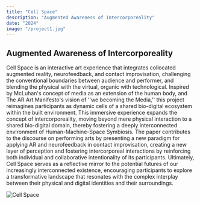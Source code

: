 ```yaml
---
title: "Cell Space"
description: "Augmented Awareness of Intercorporeality"
date: "2024"
image: "/project1.jpg"
---
```


## Augmented Awareness of Intercorporeality

Cell Space is an interactive art experience that integrates collocated augmented reality, neurofeedback, and contact improvisation, challenging the conventional boundaries between audience and performer, and blending the physical with the virtual, organic with technological. Inspired by McLuhan's concept of media as an extension of the human body, and The AR Art Manifesto's vision of ''we becoming the Media,'' this project reimagines participants as dynamic cells of a shared bio-digital ecosystem within the built environment. This immersive experience expands the concept of intercorporeality, moving beyond mere physical interaction to a shared bio-digital domain, thereby fostering a deeply interconnected environment of Human-Machine-Space Symbiosis. The paper contributes to the discourse on performing arts by presenting a new paradigm for applying AR and neurofeedback in contact improvisation, creating a new layer of perception and fostering intercorporeal interactions by reinforcing both individual and collaborative intentionality of its participants. Ultimately, Cell Space serves as a reflective mirror to the potential futures of our increasingly interconnected existence, encouraging participants to explore a transformative landscape that resonates with the complex interplay between their physical and digital identities and their surroundings.

![Cell Space](/project1.jpg)